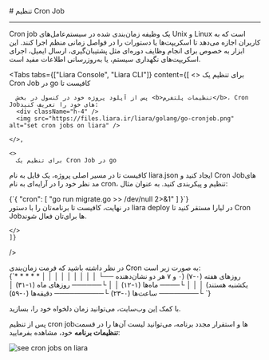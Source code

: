 

<Layout>
<Head>
<title>مستندات تنظیم Cron Job در go - لیارا</title>

<meta property="og:title" content="مستندات خدمات رایانش ابری لیارا" />
<meta property="og:description" content="مستندات نحوه تنظیم Cron Job در پلتفرم go در لیارا"  />
<meta property="og:image" content="https://files.liara.ir/liara/logos/liara-poster.jpg" />
</Head>
# تنظیم Cron Job
<hr className="mb-2" />

Cron job یک وظیفه زمان‌بندی شده در سیستم‌عامل‌های Unix و Linux است که به کاربران اجازه می‌دهد تا اسکریپت‌ها یا دستورات را در فواصل زمانی منظم اجرا کنند. این ابزار به خصوص برای انجام وظایف دوره‌ای مثل پشتیبان‌گیری، ارسال ایمیل، اجرای اسکریپت‌های نگهداری سیستم، یا به‌روزرسانی اطلاعات مفید است.
<div className="h-4" />

<Tabs 
    tabs={["Liara Console", "Liara CLI"]} 
    content={[
    <>
      برای تنظیم یک Cron Job در go کافیست تا

      پس از آپلود پروژه خود در کنسول در بخش <b>تنظیمات پلتفرم</b>، Cron Jobهای خود را تعریف کنید:
      <div className="h-4" />
      <img src="https://files.liara.ir/liara/golang/go-cronjob.png" alt="set cron jobs on liara" />
      
    </>,

    <>
      برای تنظیم یک Cron Job در go
کافیست تا در مسیر اصلی پروژه، یک فایل به نام <Important>liara.json</Important> ایجاد کنید و Cron Jobهای مد نظر خود را در
آرایه‌ای به نام <Important>cron</Important>، تنظیم و پیکربندی کنید. 
به عنوان مثال: 

<div className="h-2" />
<div dir="ltr">
<Highlight  className="json">
{`{
  "cron": [
    "go run migrate.go >> /dev/null 2>&1"
  ]
}`}
</Highlight>
</ div>
<div className="h-2" />
در نهایت، کافیست تا برنامه‌تان را با دستور <Important>liara deploy</Important> در لیارا مستقر کنید تا Cron Jobها برای‌تان فعال شوند.

    </>
    ]}
/>


<Section id="cron-format" title="فرمت زمان‌بندی Cron Job" />
در نظر داشته باشید که فرمت زمان‌بندی Cron به صورت زیر است:
<div className="h-2" />
<div dir="ltr">
<Highlight  className="scss">
{`* * * * *
│ │ │ │ │
│ │ │ │ └── روزهای هفته (۰-۷) (۰ و ۷ هر دو نشان‌دهنده یکشنبه هستند)
│ │ │ └──── ماه‌ها (۱-۱۲)
│ │ └────── روزهای ماه (۱-۳۱)
│ └──────── ساعت‌ها (۰-۲۳)
└────────── دقیقه‌ها (۰-۵۹)
`}
</Highlight>
</ div>
<div className="h-2" />

<Alert variant="success">
<p>
    با کمک <a href="https://crontab.guru/" className="text-[#2196f3] ">این</a> وب‌سایت، می‌توانید زمان دلخواه خود را، بسازید.
</p>
</Alert>


پس از تنظیم cron jobها و استقرار مجدد برنامه، می‌توانید لیست آن‌ها را در قسمت **تنظیمات برنامه** خود، مشاهده بفرمایید:
<div className="h-2" />
<img src="https://files.liara.ir/liara/docs/see-cron-jobs.png" alt="see cron jobs on liara" />




</Layout>